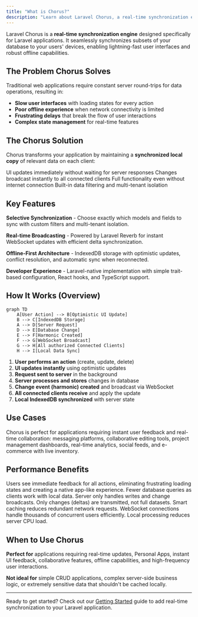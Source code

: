 ```yaml
---
title: "What is Chorus?"
description: "Learn about Laravel Chorus, a real-time synchronization engine that delivers lightning-fast user experiences and robust offline support."
---
```


Laravel Chorus is a **real-time synchronization engine** designed specifically for Laravel applications. It seamlessly synchronizes subsets of your database to your users' devices, enabling lightning-fast user interfaces and robust offline capabilities.

## The Problem Chorus Solves

Traditional web applications require constant server round-trips for data operations, resulting in:
- **Slow user interfaces** with loading states for every action
- **Poor offline experience** when network connectivity is limited
- **Frustrating delays** that break the flow of user interactions
- **Complex state management** for real-time features

## The Chorus Solution

Chorus transforms your application by maintaining a **synchronized local copy** of relevant data on each client:

<CardGroup cols={2}>
<Card title="Instant Interactions" icon="bolt">
  UI updates immediately without waiting for server responses
</Card>

<Card title="Real-time Sync" icon="arrows-rotate">
  Changes broadcast instantly to all connected clients
</Card>

<Card title="Offline Support" icon="wifi">
  Full functionality even without internet connection
</Card>

<Card title="Secure by Design" icon="shield-check">
  Built-in data filtering and multi-tenant isolation
</Card>
</CardGroup>

## Key Features

**Selective Synchronization** - Choose exactly which models and fields to sync with custom filters and multi-tenant isolation.

**Real-time Broadcasting** - Powered by Laravel Reverb for instant WebSocket updates with efficient delta synchronization.

**Offline-First Architecture** - IndexedDB storage with optimistic updates, conflict resolution, and automatic sync when reconnected.

**Developer Experience** - Laravel-native implementation with simple trait-based configuration, React hooks, and TypeScript support.

## How It Works (Overview)

```mermaid
graph TD
    A[User Action] --> B[Optimistic UI Update]
    B --> C[IndexedDB Storage]
    A --> D[Server Request]
    D --> E[Database Change]
    E --> F[Harmonic Created]
    F --> G[WebSocket Broadcast]
    G --> H[All authorized Connected Clients]
    H --> I[Local Data Sync]
```

1. **User performs an action** (create, update, delete)
2. **UI updates instantly** using optimistic updates
3. **Request sent to server** in the background
4. **Server processes and stores** changes in database
5. **Change event (harmonic) created** and broadcast via WebSocket
6. **All connected clients receive** and apply the update
7. **Local IndexedDB synchronized** with server state

## Use Cases

Chorus is perfect for applications requiring instant user feedback and real-time collaboration: messaging platforms, collaborative editing tools, project management dashboards, real-time analytics, social feeds, and e-commerce with live inventory.

## Performance Benefits

<AccordionGroup>
<Accordion title="Instant User Experience">
Users see immediate feedback for all actions, eliminating frustrating loading states and creating a native app-like experience.
</Accordion>

<Accordion title="Reduced Server Load">
Fewer database queries as clients work with local data. Server only handles writes and change broadcasts.
</Accordion>

<Accordion title="Bandwidth Efficiency">
Only changes (deltas) are transmitted, not full datasets. Smart caching reduces redundant network requests.
</Accordion>

<Accordion title="Scalable Architecture">
WebSocket connections handle thousands of concurrent users efficiently. Local processing reduces server CPU load.
</Accordion>
</AccordionGroup>

## When to Use Chorus

**Perfect for** applications requiring real-time updates, Personal Apps, instant UI feedback, collaborative features, offline capabilities, and high-frequency user interactions.

**Not ideal for** simple CRUD applications, complex server-side business logic, or extremely sensitive data that shouldn't be cached locally.

---

Ready to get started? Check out our [Getting Started](/getting-started) guide to add real-time synchronization to your Laravel application.